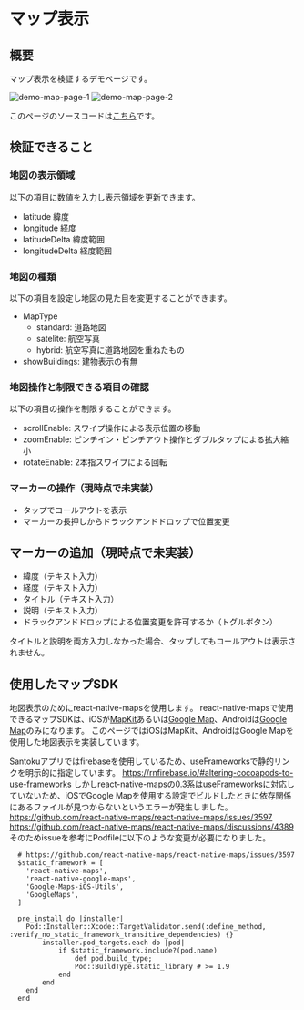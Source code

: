 # マップ表示

## 概要

マップ表示を検証するデモページです。

![demo-map-page-1](./demo-map-page-1.png) ![demo-map-page-2](./demo-map-page-2.png)

このページのソースコードは[こちら](https://github.com/{@inject:organization}/mobile-app-crib-notes/tree/master/example-app/SantokuApp/src/features/demo-map)です。

## 検証できること

### 地図の表示領域

以下の項目に数値を入力し表示領域を更新できます。

- latitude 緯度
- longitude 経度
- latitudeDelta 緯度範囲
- longitudeDelta 経度範囲

### 地図の種類

以下の項目を設定し地図の見た目を変更することができます。

- MapType
  - standard: 道路地図
  - satelite: 航空写真
  - hybrid: 航空写真に道路地図を重ねたもの
- showBuildings: 建物表示の有無

### 地図操作と制限できる項目の確認

以下の項目の操作を制限することができます。

- scrollEnable: スワイプ操作による表示位置の移動
- zoomEnable: ピンチイン・ピンチアウト操作とダブルタップによる拡大縮小
- rotateEnable: 2本指スワイプによる回転

### マーカーの操作（現時点で未実装）

- タップでコールアウトを表示
- マーカーの長押しからドラックアンドドロップで位置変更

## マーカーの追加（現時点で未実装）

- 緯度（テキスト入力）
- 経度（テキスト入力）
- タイトル（テキスト入力）
- 説明（テキスト入力）
- ドラックアンドドロップによる位置変更を許可するか（トグルボタン）

タイトルと説明を両方入力しなかった場合、タップしてもコールアウトは表示されません。

## 使用したマップSDK

地図表示のためにreact-native-mapsを使用します。
react-native-mapsで使用できるマップSDKは、iOSが[MapKit](https://developer.apple.com/documentation/mapkit/)あるいは[Google Map](https://developers.google.com/maps/documentation/ios-sdk?hl=ja)、Androidは[Google Map](https://developers.google.com/maps/documentation/android-sdk?hl=ja)のみになります。
このページではiOSはMapKit、AndroidはGoogle Mapを使用した地図表示を実装しています。

Santokuアプリではfirebaseを使用しているため、useFrameworksで静的リンクを明示的に指定しています。
https://rnfirebase.io/#altering-cocoapods-to-use-frameworks
しかしreact-native-mapsの0.3系はuseFrameworksに対応していないため、iOSでGoogle Mapを使用する設定でビルドしたときに依存関係にあるファイルが見つからないというエラーが発生しました。
https://github.com/react-native-maps/react-native-maps/issues/3597
https://github.com/react-native-maps/react-native-maps/discussions/4389
そのためissueを参考にPodfileに以下のような変更が必要になりました。

```
  # https://github.com/react-native-maps/react-native-maps/issues/3597
  $static_framework = [
    'react-native-maps',
    'react-native-google-maps',
    'Google-Maps-iOS-Utils',
    'GoogleMaps',
  ]

  pre_install do |installer|
    Pod::Installer::Xcode::TargetValidator.send(:define_method, :verify_no_static_framework_transitive_dependencies) {}
        installer.pod_targets.each do |pod|
            if $static_framework.include?(pod.name)
                def pod.build_type;
                Pod::BuildType.static_library # >= 1.9
            end
        end
    end
  end
```
